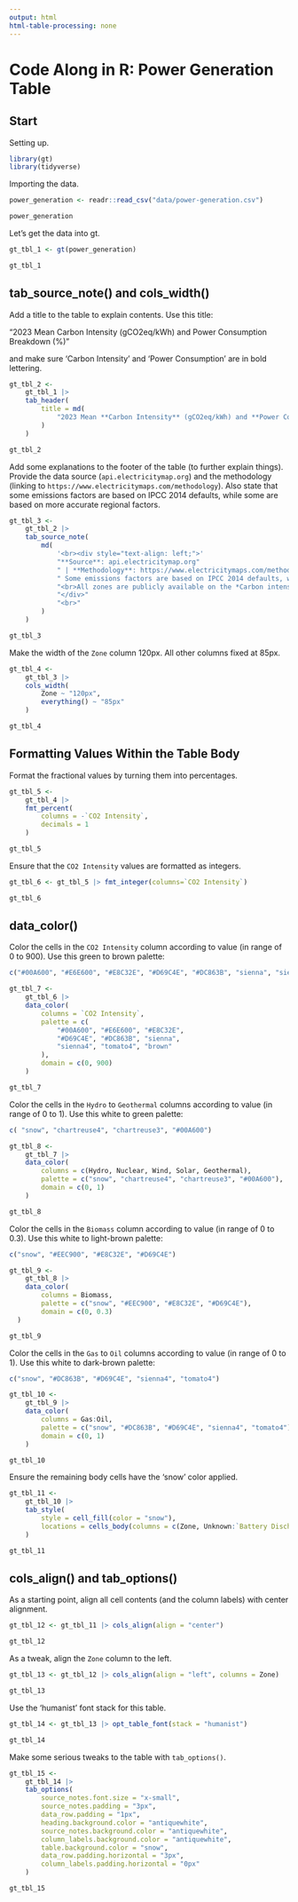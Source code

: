 ```yaml
---
output: html
html-table-processing: none
---
```


# Code Along in R: Power Generation Table

## Start

Setting up.

```r
library(gt)
library(tidyverse)
```

Importing the data.

```r
power_generation <- readr::read_csv("data/power-generation.csv")

power_generation
```

Let's get the data into gt.

```r
gt_tbl_1 <- gt(power_generation)

gt_tbl_1
```

## tab_source_note() and cols_width()

Add a title to the table to explain contents. Use this title:

"2023 Mean Carbon Intensity (gCO2eq/kWh) and Power Consumption Breakdown (%)"

and make sure 'Carbon Intensity' and 'Power Consumption' are in bold lettering.

```r
gt_tbl_2 <- 
    gt_tbl_1 |>
    tab_header(
        title = md(
            "2023 Mean **Carbon Intensity** (gCO2eq/kWh) and **Power Consumption** Breakdown (%)"
        )
    )

gt_tbl_2
```

Add some explanations to the footer of the table (to further explain things).
Provide the data source (`api.electricitymap.org`) and the methodology (linking 
to `https://www.electricitymaps.com/methodology`). Also state that some
emissions factors are based on IPCC 2014 defaults, while some are based on
more accurate regional factors.

```r
gt_tbl_3 <- 
    gt_tbl_2 |>
    tab_source_note(
        md(
            '<br><div style="text-align: left;">'
            "**Source**: api.electricitymap.org" 
            " | **Methodology**: https://www.electricitymaps.com/methodology." 
            " Some emissions factors are based on IPCC 2014 defaults, while some are based on more accurate regional factors."
            "<br>All zones are publicly available on the *Carbon intensity and emission factors* tab via Google docs link<br>"
            "</div>"
            "<br>"
        )
    )

gt_tbl_3
```

Make the width of the `Zone` column 120px. All other columns fixed at 85px.

```r
gt_tbl_4 <- 
    gt_tbl_3 |>
    cols_width(
        Zone ~ "120px",
        everything() ~ "85px"
    ) 

gt_tbl_4
```

## Formatting Values Within the Table Body

Format the fractional values by turning them into percentages.

```r
gt_tbl_5 <-
    gt_tbl_4 |>
    fmt_percent(
        columns = -`CO2 Intensity`,
        decimals = 1
    )

gt_tbl_5
```

Ensure that the `CO2 Intensity` values are formatted as integers.

```r
gt_tbl_6 <- gt_tbl_5 |> fmt_integer(columns=`CO2 Intensity`)

gt_tbl_6
```

## data_color()

Color the cells in the `CO2 Intensity` column according to value (in range of 0 to 900). Use this green to brown palette:

```r
c("#00A600", "#E6E600", "#E8C32E", "#D69C4E", "#DC863B", "sienna", "sienna4", "tomato4", "brown")
```

```r
gt_tbl_7 <-
    gt_tbl_6 |>
    data_color(
        columns = `CO2 Intensity`,
        palette = c(
            "#00A600", "#E6E600", "#E8C32E",
            "#D69C4E", "#DC863B", "sienna",
            "sienna4", "tomato4", "brown"
        ),
        domain = c(0, 900)
    )

gt_tbl_7
```

Color the cells in the `Hydro` to `Geothermal` columns according to value (in range of 0 to 1). Use this white to green palette:

```r
c( "snow", "chartreuse4", "chartreuse3", "#00A600")
```

```r
gt_tbl_8 <-
    gt_tbl_7 |>
    data_color(
        columns = c(Hydro, Nuclear, Wind, Solar, Geothermal),
        palette = c("snow", "chartreuse4", "chartreuse3", "#00A600"),
        domain = c(0, 1)
    )

gt_tbl_8
```

Color the cells in the `Biomass` column according to value (in range of 0 to 0.3). Use this white to light-brown palette:

```r
c("snow", "#EEC900", "#E8C32E", "#D69C4E")
```

```r
gt_tbl_9 <-
    gt_tbl_8 |>
    data_color(
        columns = Biomass,
        palette = c("snow", "#EEC900", "#E8C32E", "#D69C4E"),
        domain = c(0, 0.3)
  )

gt_tbl_9
```

Color the cells in the `Gas` to `Oil` columns according to value (in range of 0 to 1). Use this white to dark-brown palette:

```r
c("snow", "#DC863B", "#D69C4E", "sienna4", "tomato4")
```

```r
gt_tbl_10 <-
    gt_tbl_9 |>
    data_color(
        columns = Gas:Oil,
        palette = c("snow", "#DC863B", "#D69C4E", "sienna4", "tomato4"),
        domain = c(0, 1)
    )

gt_tbl_10
```

Ensure the remaining body cells have the 'snow' color applied.

```r
gt_tbl_11 <-
    gt_tbl_10 |>
    tab_style(
        style = cell_fill(color = "snow"),
        locations = cells_body(columns = c(Zone, Unknown:`Battery Discharge`))
    )

gt_tbl_11
```

## cols_align() and tab_options()

As a starting point, align all cell contents (and the column labels) with center alignment.

```r
gt_tbl_12 <- gt_tbl_11 |> cols_align(align = "center")

gt_tbl_12
```

As a tweak, align the `Zone` column to the left.

```r
gt_tbl_13 <- gt_tbl_12 |> cols_align(align = "left", columns = Zone)

gt_tbl_13
```

Use the 'humanist' font stack for this table.

```r
gt_tbl_14 <- gt_tbl_13 |> opt_table_font(stack = "humanist")

gt_tbl_14
```

Make some serious tweaks to the table with `tab_options()`.

```r
gt_tbl_15 <-
    gt_tbl_14 |>
    tab_options(
        source_notes.font.size = "x-small",
        source_notes.padding = "3px",
        data_row.padding = "1px",
        heading.background.color = "antiquewhite",
        source_notes.background.color = "antiquewhite",
        column_labels.background.color = "antiquewhite",
        table.background.color = "snow",
        data_row.padding.horizontal = "3px",
        column_labels.padding.horizontal = "0px"
    )

gt_tbl_15
```
